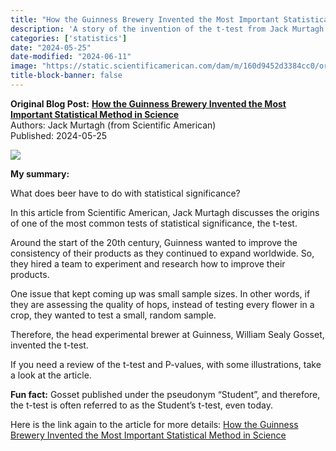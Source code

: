 ```yaml
---
title: "How the Guinness Brewery Invented the Most Important Statistical Method in Science"
description: 'A story of the invention of the t-test from Jack Murtagh of Scientific American'
categories: ['statistics']
date: "2024-05-25"
date-modified: "2024-06-11"
image: "https://static.scientificamerican.com/dam/m/160d9452d3384cc0/original/guinness_graphic1_desktop.png?w=2000"
title-block-banner: false
---
```


::: {.hero-banner}
::: {.hero-text}
**Original Blog Post:**
**[How the Guinness Brewery Invented the Most Important Statistical Method in Science](https://www.scientificamerican.com/article/how-the-guinness-brewery-invented-the-most-important-statistical-method-in/)** <br>
Authors: Jack Murtagh (from Scientific American) <br>
Published: 2024-05-25
:::
::: {.hero-image}
![](https://static.scientificamerican.com/dam/m/160d9452d3384cc0/original/guinness_graphic1_desktop.png?w=2000)
:::
:::

**My summary:**

What does beer have to do with statistical significance?

In this article from Scientific American, Jack Murtagh discusses the origins of
one of the most common tests of statistical significance, the t-test.

Around the start of the 20th century, Guinness wanted to improve the
consistency of their products as they continued to expand worldwide. So, they
hired a team to experiment and research how to improve their products.

One issue that kept coming up was small sample sizes. In other words, if they
are assessing the quality of hops, instead of testing every flower in a crop,
they wanted to test a small, random sample.

<!-- Then, comes the question of, if their quality metric does not match the desired
number, does this indicate that the entire crop is actually bad? Or, maybe they
were unlucky and this random sample that they picked out is bad, but the rest
of the crop is okay? -->

<!-- In comes the t-test, invented by William Sealy Gosset, the head experimental
brewer at Guinness. -->
Therefore, the head experimental brewer at Guinness, William Sealy Gosset,
invented the t-test.

<!-- Say we have some quality metric for this crop of hops, and we expect the value to be 8, but our random sample comes in at 6. If we assume that the full crop is normal, what is the probability that a random sample would have a value of 6, just by chance? -->

<!-- Typically, if this probability is less than 5%, we identify the difference between the desired metric of 8 and the measured value of 6 as being statistically significant. -->

If you need a review of the t-test and P-values, with some illustrations, take
a look at the article.

**Fun fact:** Gosset published under the pseudonym "Student", and therefore,
the t-test is often referred to as the Student's t-test, even today.

Here is the link again to the article for more details:
[How the Guinness Brewery Invented the Most Important Statistical Method in Science](https://www.scientificamerican.com/article/how-the-guinness-brewery-invented-the-most-important-statistical-method-in/)
